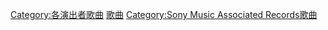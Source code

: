 {{DEFAULTSORT:Juju}}
[[Category:各演出者歌曲|Category:各演出者歌曲]]
[[Category:JUJU|歌曲]]
[[Category:Sony_Music_Associated_Records歌曲|Category:Sony Music Associated Records歌曲]]